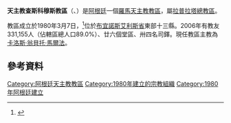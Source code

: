 {{Infobox Roman Catholic diocese

|Roman Catholic Diocese of = 天主教查斯科穆斯教區

|Latin name of diocese = Dioecesis Chascomusensis

|image =

|caption =

|location = [[阿根廷|阿根廷]]

|territory =[[布宜諾斯艾利斯省|布宜諾斯艾利斯省]]東部十三縣

|population = 331,155

|rite = 拉丁禮

|patron =

|province = 拉普拉塔

|established = 1980年

|cathedral = 仁慈聖母主教座堂

|co-cathedral=

|leadership = 主教

|website =

|教宗 =

|metropolitan =

|ordinary = 卡洛斯·翁貝托·馬爾法

|coadjutor bishop =

|auxiliary =

}}

'''天主教查斯科穆斯教區'''（{{lang-la|Dioecesis Chascomusensis}}、{{lang-es|Diócesis de Chascomús}}）是[[阿根廷|阿根廷]]一個[[羅馬天主教|羅馬天主教]][[教區|教區]]，屬[[天主教拉普拉塔總教區|拉普拉塔總教區]]。

教區成立於1980年3月7日，<ref>{{Cite web |url=http://www.vatican.va/holy_father/john_paul_ii/apost_constitutions/documents/hf_jp-ii_apc_19800307_platensis_lt.html |title=升為教區的宗座憲令 |access-date=2013-04-09 |archive-date=2014-05-16 |archive-url=https://web.archive.org/web/20140516233528/http://www.vatican.va/holy_father/john_paul_ii/apost_constitutions/documents/hf_jp-ii_apc_19800307_platensis_lt.html |dead-url=no }}</ref>位於[[布宜諾斯艾利斯省|布宜諾斯艾利斯省]]東部十三縣。2006年有教友331,155人（佔轄區總人口89.0%）、廿六個堂區、卅四名司鐸。現任教區主教為[[卡洛斯·翁貝托·馬爾法|卡洛斯·翁貝托·馬爾法]]。

==參考資料==
{{reflist}}

{{阿根廷天主教教區}}

{{DEFAULTSORT:Chascomús}}
[[Category:阿根廷天主教教區|Category:阿根廷天主教教區]]
[[Category:1980年建立的宗教組織|Category:1980年建立的宗教組織]]
[[Category:1980年阿根廷建立|Category:1980年阿根廷建立]]